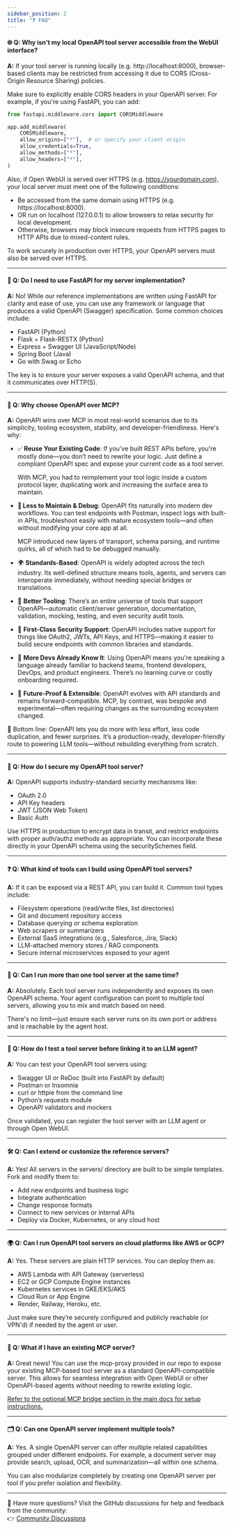 ```yaml
---
sidebar_position: 2
title: "❓ FAQ"
---
```


#### 🌐 Q: Why isn't my local OpenAPI tool server accessible from the WebUI interface?

**A:** If your tool server is running locally (e.g. http://localhost:8000), browser-based clients may be restricted from accessing it due to CORS (Cross-Origin Resource Sharing) policies.

Make sure to explicitly enable CORS headers in your OpenAPI server. For example, if you're using FastAPI, you can add:

```python
from fastapi.middleware.cors import CORSMiddleware

app.add_middleware(
    CORSMiddleware,
    allow_origins=["*"],  # or specify your client origin
    allow_credentials=True,
    allow_methods=["*"],
    allow_headers=["*"],
)
```

Also, if Open WebUI is served over HTTPS (e.g. https://yourdomain.com), your local server must meet one of the following conditions:

- Be accessed from the same domain using HTTPS (e.g. https://localhost:8000).
- OR run on localhost (127.0.0.1) to allow browsers to relax security for local development.
- Otherwise, browsers may block insecure requests from HTTPS pages to HTTP APIs due to mixed-content rules.

To work securely in production over HTTPS, your OpenAPI servers must also be served over HTTPS.

---

#### 🚀 Q: Do I need to use FastAPI for my server implementation?

**A:**  No! While our reference implementations are written using FastAPI for clarity and ease of use, you can use any framework or language that produces a valid OpenAPI (Swagger) specification. Some common choices include:

- FastAPI (Python)
- Flask + Flask-RESTX (Python)
- Express + Swagger UI (JavaScript/Node)
- Spring Boot (Java)
- Go with Swag or Echo

The key is to ensure your server exposes a valid OpenAPI schema, and that it communicates over HTTP(S).

---


#### 🚀 Q: Why choose OpenAPI over MCP?

**A:** OpenAPI wins over MCP in most real-world scenarios due to its simplicity, tooling ecosystem, stability, and developer-friendliness. Here's why:

- ✅ **Reuse Your Existing Code**: If you’ve built REST APIs before, you're mostly done—you don’t need to rewrite your logic. Just define a compliant OpenAPI spec and expose your current code as a tool server.
  
  With MCP, you had to reimplement your tool logic inside a custom protocol layer, duplicating work and increasing the surface area to maintain.

- 💼 **Less to Maintain & Debug**: OpenAPI fits naturally into modern dev workflows. You can test endpoints with Postman, inspect logs with built-in APIs, troubleshoot easily with mature ecosystem tools—and often without modifying your core app at all.

  MCP introduced new layers of transport, schema parsing, and runtime quirks, all of which had to be debugged manually.

- 🌍 **Standards-Based**: OpenAPI is widely adopted across the tech industry. Its well-defined structure means tools, agents, and servers can interoperate immediately, without needing special bridges or translations.

- 🧰 **Better Tooling**: There’s an entire universe of tools that support OpenAPI—automatic client/server generation, documentation, validation, mocking, testing, and even security audit tools.

- 🔐 **First-Class Security Support**: OpenAPI includes native support for things like OAuth2, JWTs, API Keys, and HTTPS—making it easier to build secure endpoints with common libraries and standards.

- 🧠 **More Devs Already Know It**: Using OpenAPI means you're speaking a language already familiar to backend teams, frontend developers, DevOps, and product engineers. There’s no learning curve or costly onboarding required.

- 🔄 **Future-Proof & Extensible**: OpenAPI evolves with API standards and remains forward-compatible. MCP, by contrast, was bespoke and experimental—often requiring changes as the surrounding ecosystem changed.

🧵 Bottom line: OpenAPI lets you do more with less effort, less code duplication, and fewer surprises. It’s a production-ready, developer-friendly route to powering LLM tools—without rebuilding everything from scratch.


---

#### 🔐 Q: How do I secure my OpenAPI tool server?

**A:** OpenAPI supports industry-standard security mechanisms like:

- OAuth 2.0
- API Key headers
- JWT (JSON Web Token)
- Basic Auth

Use HTTPS in production to encrypt data in transit, and restrict endpoints with proper auth/authz methods as appropriate. You can incorporate these directly in your OpenAPI schema using the securitySchemes field.

---

#### ❓ Q: What kind of tools can I build using OpenAPI tool servers?

**A:** If it can be exposed via a REST API, you can build it. Common tool types include:

- Filesystem operations (read/write files, list directories)
- Git and document repository access
- Database querying or schema exploration
- Web scrapers or summarizers
- External SaaS integrations (e.g., Salesforce, Jira, Slack)
- LLM-attached memory stores / RAG components
- Secure internal microservices exposed to your agent

---

#### 🔌 Q: Can I run more than one tool server at the same time?

**A:** Absolutely. Each tool server runs independently and exposes its own OpenAPI schema. Your agent configuration can point to multiple tool servers, allowing you to mix and match based on need.

There's no limit—just ensure each server runs on its own port or address and is reachable by the agent host.

---

#### 🧪 Q: How do I test a tool server before linking it to an LLM agent?

**A:** You can test your OpenAPI tool servers using:

- Swagger UI or ReDoc (built into FastAPI by default)
- Postman or Insomnia
- curl or httpie from the command line
- Python’s requests module
- OpenAPI validators and mockers

Once validated, you can register the tool server with an LLM agent or through Open WebUI.

---

#### 🛠️ Q: Can I extend or customize the reference servers?

**A:** Yes! All servers in the servers/ directory are built to be simple templates. Fork and modify them to:

- Add new endpoints and business logic
- Integrate authentication
- Change response formats
- Connect to new services or internal APIs
- Deploy via Docker, Kubernetes, or any cloud host

---

#### 🌍 Q: Can I run OpenAPI tool servers on cloud platforms like AWS or GCP?

**A:** Yes. These servers are plain HTTP services. You can deploy them as:

- AWS Lambda with API Gateway (serverless)
- EC2 or GCP Compute Engine instances
- Kubernetes services in GKE/EKS/AKS
- Cloud Run or App Engine
- Render, Railway, Heroku, etc.

Just make sure they’re securely configured and publicly reachable (or VPN'd) if needed by the agent or user.

---

#### 🧪 Q: What if I have an existing MCP server?

**A:** Great news! You can use the mcp-proxy provided in our repo to expose your existing MCP-based tool server as a standard OpenAPI-compatible server. This allows for seamless integration with Open WebUI or other OpenAPI-based agents without needing to rewrite existing logic.

[Refer to the optional MCP bridge section in the main docs for setup instructions.](https://github.com/open-webui/openapi-servers?tab=readme-ov-file#-bridge-to-mcp-optional)

---

#### 🗂️ Q: Can one OpenAPI server implement multiple tools?

**A:** Yes. A single OpenAPI server can offer multiple related capabilities grouped under different endpoints. For example, a document server may provide search, upload, OCR, and summarization—all within one schema.

You can also modularize completely by creating one OpenAPI server per tool if you prefer isolation and flexibility.

---

🙋 Have more questions? Visit the GitHub discussions for help and feedback from the community:  
👉 [Community Discussions](https://github.com/open-webui/openapi-servers/discussions)
